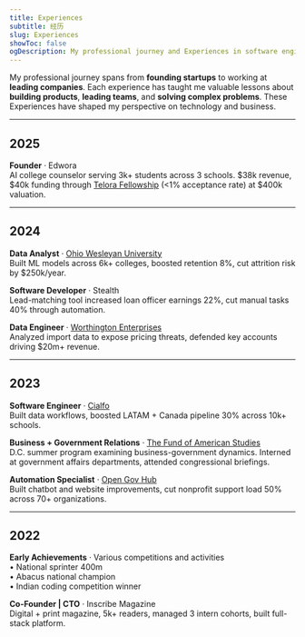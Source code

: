 ```yaml
---
title: Experiences
subtitle: 经历
slug: Experiences
showToc: false
ogDescription: My professional journey and Experiences in software engineering and entrepreneurship.
---
```


My professional journey spans from **founding startups** to working at **leading companies**. Each experience has taught me valuable lessons about **building products**, **leading teams**, and **solving complex problems**. These Experiences have shaped my perspective on technology and business.

---

## 2025

**Founder** · Edwora  
AI college counselor serving 3k+ students across 3 schools. $38k revenue, $40k funding through [Telora Fellowship](https://www.telora.com) (&lt;1% acceptance rate) at $400k valuation.

---

## 2024

**Data Analyst** · [Ohio Wesleyan University](https://www.owu.edu/)  
Built ML models across 6k+ colleges, boosted retention 8%, cut attrition risk by $250k/year.

**Software Developer** · Stealth  
Lead-matching tool increased loan officer earnings 22%, cut manual tasks 40% through automation.

**Data Engineer** · [Worthington Enterprises](https://www.worthingtonenterprises.com/)  
Analyzed import data to expose pricing threats, defended key accounts driving $20m+ revenue.

---

## 2023

**Software Engineer** · [Cialfo](https://www.cialfo.co/)  
Built data workflows, boosted LATAM + Canada pipeline 30% across 10k+ schools.

**Business + Government Relations** · [The Fund of American Studies](https://tfas.org/news/where-future-leaders-meet-a-tfas-summer-in-d-c/)  
D.C. summer program examining business-government dynamics. Interned at government affairs departments, attended congressional briefings.

**Automation Specialist** · [Open Gov Hub](https://www.opengovhub.org/)  
Built chatbot and website improvements, cut nonprofit support load 50% across 70+ organizations.

---

## 2022

**Early Achievements** · Various competitions and activities  
• National sprinter 400m  
• Abacus national champion  
• Indian coding competition winner

**Co-Founder | CTO** · Inscribe Magazine  
Digital + print magazine, 5k+ readers, managed 3 intern cohorts, built full-stack platform.

